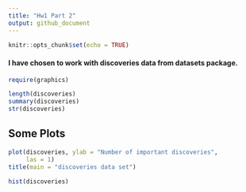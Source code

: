 ```yaml
---
title: "Hw1 Part 2"
output: github_document
---
```


```r
knitr::opts_chunk$set(echo = TRUE)
```

#### I have chosen to work with discoveries data from datasets package.


```r
require(graphics)
```

```r
length(discoveries)
summary(discoveries)
str(discoveries)
```

## Some Plots

```r
plot(discoveries, ylab = "Number of important discoveries",
     las = 1)
title(main = "discoveries data set")
```

```r
hist(discoveries)
```
